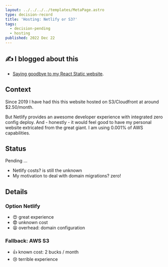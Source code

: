 ```yaml
---
layout: ../../../../templates/MetaPage.astro
type: decision-record
title: 'Hosting: Netlify or S3?'
tags:
  - decision-pending
  - hosting
published: 2022 Dec 22
---
```


<Note type="blog">

## :writing_hand: I blogged about this

- [Saying goodbye to my React Static website](posts/2023-01/saying-goodbye-to-my-react-static-website.md).

</Note>

## Context

Since 2019 I have had this this website hosted on S3/Cloudfront at around $2.50/month.

But Netlify provides an awesome developer experience with integrated zero config deploy. And - honestly - it would feel good to have my personal website extricated from the great giant. I am using 0.001% of AWS capabilities.

## Status

Pending ...

- Netlify costs? is still the unknown
- My motivation to deal with domain migrations? zero!

## Details

### Option Netlify

- :heart_eyes: great experience
- :fearful: unknown cost
- :tired_face: overhead: domain configuration

### Fallback: AWS S3

- :thumbsup: known cost: 2 bucks / month
- :cry: terrible experience
